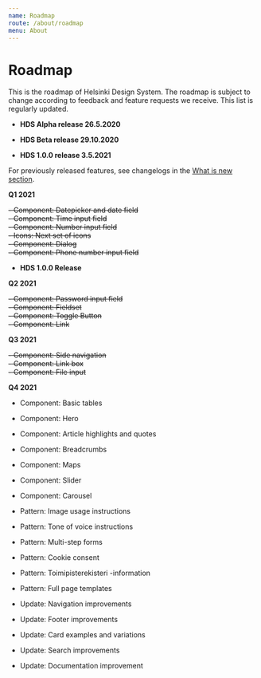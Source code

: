 ```yaml
---
name: Roadmap
route: /about/roadmap
menu: About
---
```



# Roadmap

<LargeParagraph>
   This is the roadmap of Helsinki Design System. The roadmap is subject to change according to feedback and feature requests we receive. This list is regularly updated.
</LargeParagraph>


- **HDS Alpha release 26.5.2020**

- **HDS Beta release 29.10.2020**

- **HDS 1.0.0 release 3.5.2021**

For previously released features, see changelogs in the [What is new section](/about/new).

**Q1 2021**

~~- Component: Datepicker and date field~~<br/>
~~- Component: Time input field~~<br/>
~~- Component: Number input field~~<br/>
~~- Icons: Next set of icons~~<br/>
~~- Component: Dialog~~<br/>
~~- Component: Phone number input field~~<br/>


- **HDS 1.0.0 Release**

**Q2 2021**


~~- Component: Password input field~~<br/>
~~- Component: Fieldset~~<br/>
~~- Component: Toggle Button~~<br/>
~~- Component: Link~~<br/>


**Q3 2021**


~~- Component: Side navigation~~<br/>
~~- Component: Link box~~<br/>
~~- Component: File input~~<br/>


**Q4 2021**

- Component: Basic tables
- Component: Hero
- Component: Article highlights and quotes
- Component: Breadcrumbs
- Component: Maps
- Component: Slider
- Component: Carousel

- Pattern: Image usage instructions
- Pattern: Tone of voice instructions
- Pattern: Multi-step forms
- Pattern: Cookie consent
- Pattern: Toimipisterekisteri -information
- Pattern: Full page templates

- Update: Navigation improvements
- Update: Footer improvements
- Update: Card examples and variations
- Update: Search improvements
- Update: Documentation improvement
